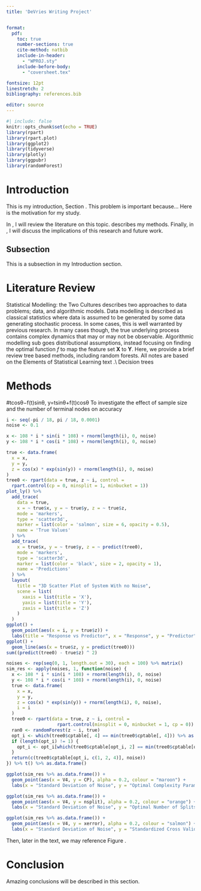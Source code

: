 ```yaml
---
title: 'DeVries Writing Project'


format:
  pdf:
    toc: true
    number-sections: true
    cite-method: natbib
    include-in-header: 
      - "WPROJ.sty"
    include-before-body:
      - "coversheet.tex"

fontsize: 12pt
linestretch: 2
bibliography: references.bib

editor: source
---
```


```r
#| include: false
knitr::opts_chunk$set(echo = TRUE)
library(rpart)
library(rpart.plot)
library(ggplot2)
library(tidyverse)
library(plotly)
library(ggpubr)
library(randomForest)
```

\newpage

# Introduction {#sec:intro}

This is my introduction, Section \ref{sec:intro}. This problem is important because... Here is the motivation for my study.

In \ref{sec:background}, I will review the literature on this topic. \ref{sec:methods} describes my methods. Finally, in \ref{sec:conclusion}, I will discuss the implications of this research and future work.

## Subsection

This is a subsection in my Introduction section.

# Literature Review {#sec:background}

Statistical Modelling: the Two Cultures \citep{Breiman_2001} describes two approaches to data problems; data, and algorithmic models. Data modelling is described as classical statistics where data is assumed to be generated by some data generating stochastic process. In some cases, this is well warranted by previous research. In many cases though, the true underlying process contains complex dynamics that may or may not be observable. Algorithmic modelling sub goes distributional assumptions, instead focusing on finding the optimal function $f$ to map the feature set $\bm X$ to $\bm Y$. Here, we provide a brief review tree based methods, including random forests. All notes are based on the Elements of Statistical Learning text \citep{Hastie_Tibshirani_Friedman_2009}.\\
Decision trees 

# Methods {#sec:methods}
#tcosθ−f(t)sinθ, y=tsinθ+f(t)cosθ
To investigate the effect of sample size and the number of terminal nodes on accuracy

```r
i <- seq(-pi / 18, pi / 18, 0.0001)
noise <- 0.1

x <- 108 * i * sin(i * 108) + rnorm(length(i), 0, noise)
y <- 108 * i * cos(i * 108) + rnorm(length(i), 0, noise)

true <- data.frame(
  x = x,
  y = y,
  z = cos(x) * exp(sin(y)) + rnorm(length(i), 0, noise)
)
tree0 <- rpart(data = true, z ~ i, control =
  rpart.control(cp = 0, minsplit = 1, minbucket = 1))
plot_ly() %>%
  add_trace(
    data = true,
    x = ~ true$x, y = ~ true$y, z = ~ true$z,
    mode = 'markers',
    type = 'scatter3d',
    marker = list(color = 'salmon', size = 6, opacity = 0.5),
    name = 'True Values'
  ) %>%
  add_trace(
    x = true$x, y = ~ true$y, z = ~ predict(tree0),
    mode = 'markers',
    type = 'scatter3d',
    marker = list(color = 'black', size = 2, opacity = 1),
    name = 'Predictions'
  ) %>%
  layout(
    title = "3D Scatter Plot of System With no Noise",
    scene = list(
      xaxis = list(title = 'X'),
      yaxis = list(title = 'Y'),
      zaxis = list(title = 'Z')
    )
  )
ggplot() +
  geom_point(aes(x = i, y = true$z)) +
  labs(title = "Response vs Predictor", x = "Response", y = "Predictor")
ggplot() +
  geom_line(aes(x = true$z, y = predict(tree0)))
sum((predict(tree0) - true$z) ^ 2)
```

```r
noises <- rep(seq(0, 1, length.out = 30), each = 100) %>% matrix()
sim_res <- apply(noises, 1, function(noise) {
  x <- 108 * i * sin(i * 108) + rnorm(length(i), 0, noise)
  y <- 108 * i * cos(i * 108) + rnorm(length(i), 0, noise)
  true <- data.frame(
    x = x,
    y = y,
    z = cos(x) * exp(sin(y)) + rnorm(length(i), 0, noise),
    i = i
  )
  tree0 <- rpart(data = true, z ~ i, control =
                   rpart.control(minsplit = 0, minbucket = 1, cp = 0))
  ran0 <- randomForest(z ~ i, true)
  opt_i <- which(tree0$cptable[, 4] == min(tree0$cptable[, 4])) %>% as.vector()
  if (length(opt_i) != 1) {
    opt_i <- opt_i[which(tree0$cptable[opt_i, 2] == min(tree0$cptable[opt_i, 2]))]
  }
  return(c(tree0$cptable[opt_i, c(1, 2, 4)], noise))
}) %>% t() %>% as.data.frame()

ggplot(sim_res %>% as.data.frame()) +
  geom_point(aes(x = V4, y = CP), alpha = 0.2, colour = "maroon") +
  labs(x = "Standard Deviation of Noise", y = "Optimal Complexity Parameter")

ggplot(sim_res %>% as.data.frame()) +
  geom_point(aes(x = V4, y = nsplit), alpha = 0.2, colour = "orange") +
  labs(x = "Standard Deviation of Noise", y = "Optimal Number of Splits")

ggplot(sim_res %>% as.data.frame()) +
  geom_point(aes(x = V4, y = xerror), alpha = 0.2, colour = "salmon") +
  labs(x = "Standard Deviation of Noise", y = "Standardized Cross Validation Error")
```


```{=tex}
\begin{figure}[h]
\centering
\includegraphics[width=10cm]{figures/correlation}
\caption{My favorite statistical cartoon \citep{xkcd}.}
\label{cartoon}
\end{figure}
```
Then, later in the text, we may reference Figure \ref{cartoon}.

# Conclusion {#sec:conclusion}

Amazing conclusions will be described in this section.
